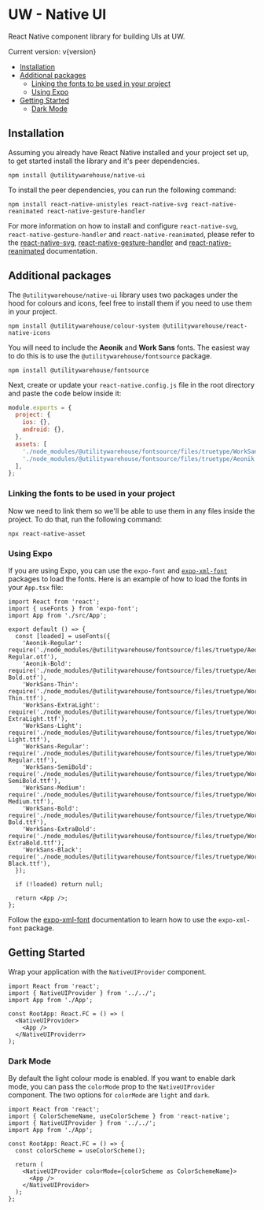 
<Meta title="Native UI / Introduction" />
<BackToTopButton />
<Box alignItems='center'>
<DynamicImage
  width={500}
  height="auto"
  alt="UW Design Systems - Native UI"
  title="UW - Native UI"
  darkSrc={imgDark}
  lightSrc={img}
/>

# UW - Native UI

React Native component library for building UIs at UW.

</Box>

Current version: v{version}

- [Installation](#installation)
- [Additional packages](#additional-packages)
  - [Linking the fonts to be used in your project](#linking-the-fonts-to-be-used-in-your-project)
  - [Using Expo](#using-expo)
- [Getting Started](#getting-started)
  - [Dark Mode](#dark-mode)

## Installation

Assuming you already have React Native installed and your project set up, to get started install the library and it's peer dependencies.

```console
npm install @utilitywarehouse/native-ui
```

To install the peer dependencies, you can run the following command:

```console
npm install react-native-unistyles react-native-svg react-native-reanimated react-native-gesture-handler
```

For more information on how to install and configure `react-native-svg`, `react-native-gesture-handler` and `react-native-reanimated`, please refer to the [react-native-svg](https://github.com/software-mansion/react-native-svg?tab=readme-ov-file#installation),
[react-native-gesture-handler](https://docs.swmansion.com/react-native-gesture-handler/docs/) and [react-native-reanimated](https://docs.swmansion.com/react-native-reanimated/docs/fundamentals/getting-started) documentation.

## Additional packages

The `@utilitywarehouse/native-ui` library uses two packages under the hood for colours and icons, feel free to install them if you need to use them in your project.

```console
npm install @utilitywarehouse/colour-system @utilitywarehouse/react-native-icons
```

You will need to include the **Aeonik** and **Work Sans** fonts.
The easiest way to do this is to use the `@utilitywarehouse/fontsource` package.

```console
npm install @utilitywarehouse/fontsource
```

Next, create or update your `react-native.config.js` file in the root directory and paste the code below inside it:

```js
module.exports = {
  project: {
    ios: {},
    android: {},
  },
  assets: [
    './node_modules/@utilitywarehouse/fontsource/files/truetype/WorkSans',
    './node_modules/@utilitywarehouse/fontsource/files/truetype/Aeonik',
  ],
};
```

### Linking the fonts to be used in your project

Now we need to link them so we'll be able to use them in any files inside the project. To do that, run the following command:

```console
npx react-native-asset
```

### Using Expo

If you are using Expo, you can use the `expo-font` and [`expo-xml-font`](https://github.com/Armster15/expo-xml-font) packages to load the fonts.
Here is an example of how to load the fonts in your `App.tsx` file:

```tsx
import React from 'react';
import { useFonts } from 'expo-font';
import App from './src/App';

export default () => {
  const [loaded] = useFonts({
    'Aeonik-Regular': require('./node_modules/@utilitywarehouse/fontsource/files/truetype/Aeonik/Aeonik-Regular.otf'),
    'Aeonik-Bold': require('./node_modules/@utilitywarehouse/fontsource/files/truetype/Aeonik/Aeonik-Bold.otf'),
    'WorkSans-Thin': require('./node_modules/@utilitywarehouse/fontsource/files/truetype/WorkSans/WorkSans-Thin.ttf'),
    'WorkSans-ExtraLight': require('./node_modules/@utilitywarehouse/fontsource/files/truetype/WorkSans/WorkSans-ExtraLight.ttf'),
    'WorkSans-Light': require('./node_modules/@utilitywarehouse/fontsource/files/truetype/WorkSans/WorkSans-Light.ttf'),
    'WorkSans-Regular': require('./node_modules/@utilitywarehouse/fontsource/files/truetype/WorkSans/WorkSans-Regular.ttf'),
    'WorkSans-SemiBold': require('./node_modules/@utilitywarehouse/fontsource/files/truetype/WorkSans/WorkSans-SemiBold.ttf'),
    'WorkSans-Medium': require('./node_modules/@utilitywarehouse/fontsource/files/truetype/WorkSans/WorkSans-Medium.ttf'),
    'WorkSans-Bold': require('./node_modules/@utilitywarehouse/fontsource/files/truetype/WorkSans/WorkSans-Bold.ttf'),
    'WorkSans-ExtraBold': require('./node_modules/@utilitywarehouse/fontsource/files/truetype/WorkSans/WorkSans-ExtraBold.ttf'),
    'WorkSans-Black': require('./node_modules/@utilitywarehouse/fontsource/files/truetype/WorkSans/WorkSans-Black.ttf'),
  });

  if (!loaded) return null;

  return <App />;
};
```

Follow the [expo-xml-font](https://github.com/Armster15/expo-xml-font) documentation to learn how to use the `expo-xml-font` package.

## Getting Started

Wrap your application with the `NativeUIProvider` component.

```tsx
import React from 'react';
import { NativeUIProvider } from '../../';
import App from './App';

const RootApp: React.FC = () => (
  <NativeUIProvider>
    <App />
  </NativeUIProviderr>
);
```

### Dark Mode

By default the light colour mode is enabled. If you want to enable dark mode, you can pass the `colorMode` prop to the `NativeUIProvider` component. The two options for `colorMode` are `light` and `dark`.

```tsx
import React from 'react';
import { ColorSchemeName, useColorScheme } from 'react-native';
import { NativeUIProvider } from '../../';
import App from './App';

const RootApp: React.FC = () => {
  const colorScheme = useColorScheme();

  return (
    <NativeUIProvider colorMode={colorScheme as ColorSchemeName}>
      <App />
    </NativeUIProvider>
  );
};
```
